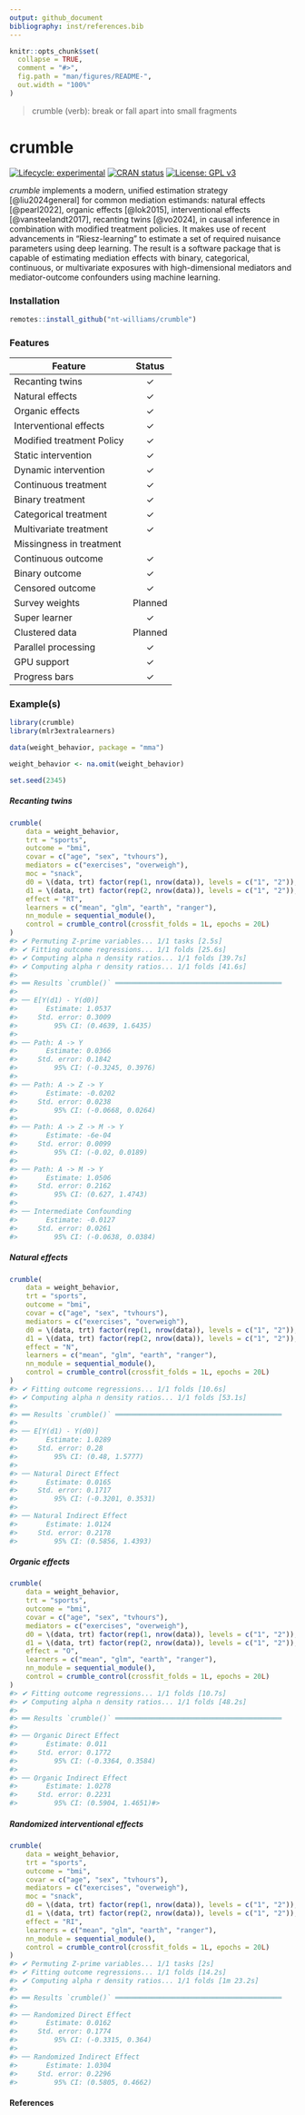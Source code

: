 ```yaml
---
output: github_document
bibliography: inst/references.bib
---
```


<!-- README.md is generated from README.Rmd. Please edit that file -->

```r
knitr::opts_chunk$set(
  collapse = TRUE,
  comment = "#>",
  fig.path = "man/figures/README-",
  out.width = "100%"
)
```

> crumble (verb): break or fall apart into small fragments

# crumble

<!-- badges: start -->

[![Lifecycle: experimental](https://img.shields.io/badge/lifecycle-experimental-orange.svg)](https://lifecycle.r-lib.org/articles/stages.html#experimental) [![CRAN status](https://www.r-pkg.org/badges/version/crumble)](https://CRAN.R-project.org/package=crumble) [![License: GPL v3](https://img.shields.io/badge/License-GPLv3-blue.svg)](https://www.gnu.org/licenses/gpl-3.0)

<!-- badges: end -->

*crumble* implements a modern, unified estimation strategy [@liu2024general] for common mediation estimands: natural effects [@pearl2022], organic effects [@lok2015], interventional effects [@vansteelandt2017], recanting twins [@vo2024], in causal inference in combination with modified treatment policies. It makes use of recent advancements in "Riesz-learning" to estimate a set of required nuisance parameters using deep learning. The result is a software package that is capable of estimating mediation effects with binary, categorical, continuous, or multivariate exposures with high-dimensional mediators and mediator-outcome confounders using machine learning.

### Installation

```r
remotes::install_github("nt-williams/crumble")
```

### Features

| Feature                   | Status  |
|---------------------------|:-------:|
| Recanting twins           |    ✓    |
| Natural effects           |    ✓    |
| Organic effects           |    ✓    |
| Interventional effects    |    ✓    |
| Modified treatment Policy |    ✓    |
| Static intervention       |    ✓    |
| Dynamic intervention      |    ✓    |
| Continuous treatment      |    ✓    |
| Binary treatment          |    ✓    |
| Categorical treatment     |    ✓    |
| Multivariate treatment    |    ✓    |
| Missingness in treatment  |         |
| Continuous outcome        |    ✓    |
| Binary outcome            |    ✓    |
| Censored outcome          |    ✓    |
| Survey weights            | Planned |
| Super learner             |    ✓    |
| Clustered data            | Planned |
| Parallel processing       |    ✓    |
| GPU support               |    ✓    |
| Progress bars             |    ✓    |

### Example(s)

```r
library(crumble)
library(mlr3extralearners)

data(weight_behavior, package = "mma")

weight_behavior <- na.omit(weight_behavior)

set.seed(2345)
```

##### Recanting twins

```r
crumble(
	data = weight_behavior,
	trt = "sports", 
	outcome = "bmi",
	covar = c("age", "sex", "tvhours"),
	mediators = c("exercises", "overweigh"),
	moc = "snack",
	d0 = \(data, trt) factor(rep(1, nrow(data)), levels = c("1", "2")), 
	d1 = \(data, trt) factor(rep(2, nrow(data)), levels = c("1", "2")), 
	effect = "RT",
	learners = c("mean", "glm", "earth", "ranger"), 
	nn_module = sequential_module(),
	control = crumble_control(crossfit_folds = 1L, epochs = 20L)
)
#> ✔ Permuting Z-prime variables... 1/1 tasks [2.5s]
#> ✔ Fitting outcome regressions... 1/1 folds [25.6s]             
#> ✔ Computing alpha n density ratios... 1/1 folds [39.7s]        
#> ✔ Computing alpha r density ratios... 1/1 folds [41.6s]        
#> 
#> ══ Results `crumble()` ═════════════════════════════════════════
#> 
#> ── E[Y(d1) - Y(d0)] 
#>       Estimate: 1.0537
#>     Std. error: 0.3009
#>         95% CI: (0.4639, 1.6435)
#> 
#> ── Path: A -> Y 
#>       Estimate: 0.0366
#>     Std. error: 0.1842
#>         95% CI: (-0.3245, 0.3976)
#> 
#> ── Path: A -> Z -> Y 
#>       Estimate: -0.0202
#>     Std. error: 0.0238
#>         95% CI: (-0.0668, 0.0264)
#> 
#> ── Path: A -> Z -> M -> Y 
#>       Estimate: -6e-04
#>     Std. error: 0.0099
#>         95% CI: (-0.02, 0.0189)
#> 
#> ── Path: A -> M -> Y 
#>       Estimate: 1.0506
#>     Std. error: 0.2162
#>         95% CI: (0.627, 1.4743)
#> 
#> ── Intermediate Confounding 
#>       Estimate: -0.0127
#>     Std. error: 0.0261
#>         95% CI: (-0.0638, 0.0384)
```

##### Natural effects

```r
crumble(
	data = weight_behavior,
	trt = "sports", 
	outcome = "bmi",
	covar = c("age", "sex", "tvhours"),
	mediators = c("exercises", "overweigh"),
	d0 = \(data, trt) factor(rep(1, nrow(data)), levels = c("1", "2")), 
	d1 = \(data, trt) factor(rep(2, nrow(data)), levels = c("1", "2")), 
	effect = "N",
	learners = c("mean", "glm", "earth", "ranger"), 
	nn_module = sequential_module(),
	control = crumble_control(crossfit_folds = 1L, epochs = 20L)
)
#> ✔ Fitting outcome regressions... 1/1 folds [10.6s]             
#> ✔ Computing alpha n density ratios... 1/1 folds [53.1s]        
#> 
#> ══ Results `crumble()` ═════════════════════════════════════════
#> 
#> ── E[Y(d1) - Y(d0)] 
#>       Estimate: 1.0289
#>     Std. error: 0.28
#>         95% CI: (0.48, 1.5777)
#> 
#> ── Natural Direct Effect 
#>       Estimate: 0.0165
#>     Std. error: 0.1717
#>         95% CI: (-0.3201, 0.3531)
#> 
#> ── Natural Indirect Effect 
#>       Estimate: 1.0124
#>     Std. error: 0.2178
#>         95% CI: (0.5856, 1.4393)
```

##### Organic effects

```r
crumble(
	data = weight_behavior,
	trt = "sports", 
	outcome = "bmi",
	covar = c("age", "sex", "tvhours"),
	mediators = c("exercises", "overweigh"),
	d0 = \(data, trt) factor(rep(1, nrow(data)), levels = c("1", "2")), 
	d1 = \(data, trt) factor(rep(2, nrow(data)), levels = c("1", "2")), 
	effect = "O",
	learners = c("mean", "glm", "earth", "ranger"), 
	nn_module = sequential_module(),
	control = crumble_control(crossfit_folds = 1L, epochs = 20L)
)
#> ✔ Fitting outcome regressions... 1/1 folds [10.7s]             
#> ✔ Computing alpha n density ratios... 1/1 folds [48.2s]        
#> 
#> ══ Results `crumble()` ═════════════════════════════════════════
#> 
#> ── Organic Direct Effect 
#>       Estimate: 0.011
#>     Std. error: 0.1772
#>         95% CI: (-0.3364, 0.3584)
#> 
#> ── Organic Indirect Effect 
#>       Estimate: 1.0278
#>     Std. error: 0.2231
#>         95% CI: (0.5904, 1.4651)#> 
```

##### Randomized interventional effects

```r
crumble(
	data = weight_behavior,
	trt = "sports", 
	outcome = "bmi",
	covar = c("age", "sex", "tvhours"),
	mediators = c("exercises", "overweigh"),
	moc = "snack",
	d0 = \(data, trt) factor(rep(1, nrow(data)), levels = c("1", "2")), 
	d1 = \(data, trt) factor(rep(2, nrow(data)), levels = c("1", "2")), 
	effect = "RI",
	learners = c("mean", "glm", "earth", "ranger"), 
	nn_module = sequential_module(),
	control = crumble_control(crossfit_folds = 1L, epochs = 20L)
)
#> ✔ Permuting Z-prime variables... 1/1 tasks [2s]
#> ✔ Fitting outcome regressions... 1/1 folds [14.2s]             
#> ✔ Computing alpha r density ratios... 1/1 folds [1m 23.2s]     
#> 
#> ══ Results `crumble()` ═════════════════════════════════════════
#> 
#> ── Randomized Direct Effect 
#>       Estimate: 0.0162
#>     Std. error: 0.1774
#>         95% CI: (-0.3315, 0.364)
#> 
#> ── Randomized Indirect Effect 
#>       Estimate: 1.0304
#>     Std. error: 0.2296
#>         95% CI: (0.5805, 0.4662)
```

#### References
